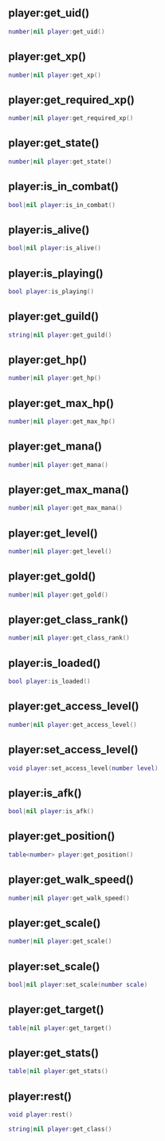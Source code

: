## player:get_uid()

```lua
number|nil player:get_uid()
```

## player:get_xp()

```lua
number|nil player:get_xp()
```

## player:get_required_xp()

```lua
number|nil player:get_required_xp()
```

## player:get_state()

```lua
number|nil player:get_state()
```

## player:is_in_combat()

```lua
bool|nil player:is_in_combat()
```

## player:is_alive()

```lua
bool|nil player:is_alive()
```

## player:is_playing()

```lua
bool player:is_playing()
```

## player:get_guild()

```lua
string|nil player:get_guild()
```

## player:get_hp()

```lua
number|nil player:get_hp()
```

## player:get_max_hp()

```lua
number|nil player:get_max_hp()
```

## player:get_mana()

```lua
number|nil player:get_mana()
```

## player:get_max_mana()

```lua
number|nil player:get_max_mana()
```

## player:get_level()

```lua
number|nil player:get_level()
```

## player:get_gold()

```lua
number|nil player:get_gold()
```

## player:get_class_rank()

```lua
number|nil player:get_class_rank()
```

## player:is_loaded()

```lua
bool player:is_loaded()
```

## player:get_access_level()

```lua
number|nil player:get_access_level()
```

## player:set_access_level()

```lua
void player:set_access_level(number level)
```

## player:is_afk()

```lua
bool|nil player:is_afk()
```

## player:get_position()

```lua
table<number> player:get_position()
```

## player:get_walk_speed()

```lua
number|nil player:get_walk_speed()
```

## player:get_scale()

```lua
number|nil player:get_scale()
```

## player:set_scale()

```lua
bool|nil player:set_scale(number scale)
```

## player:get_target()

```lua
table|nil player:get_target()
```

## player:get_stats()

```lua
table|nil player:get_stats()
```

## player:rest()

```lua
void player:rest()
```

```lua
string|nil player:get_class()
```